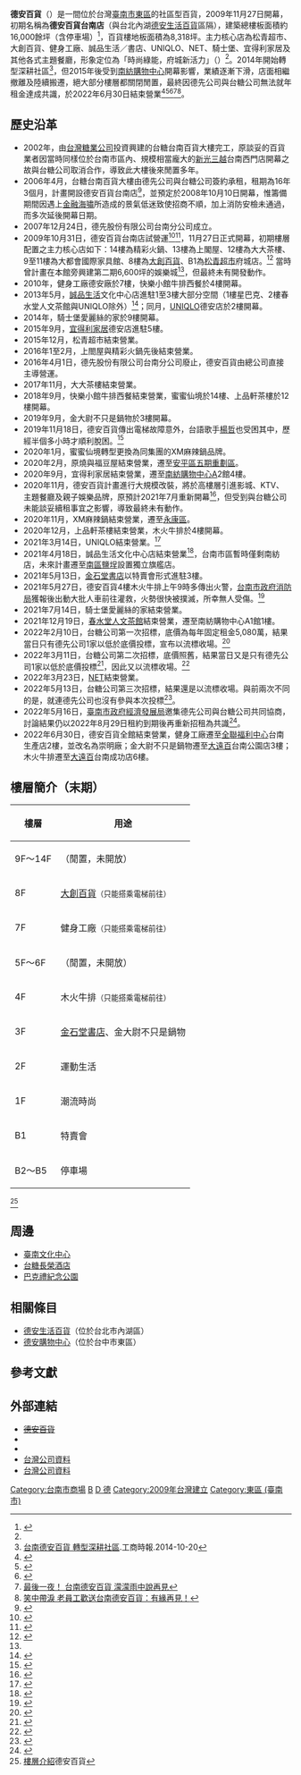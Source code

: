 {{Distinguish|德安生活百貨}}

{{Infobox Company 
| company_name       = 德安百貨
| company_name_en    = Durban Department Store
| company_logo       = 
| image      = [[File:德安百貨臺南店.JPG|250px]]
| company_type       = [[股份有限公司|股份有限公司]]
| company_slogan     = 
| traded_as          = 非上市
| trading_name       = 台南德安
| local_code_name    = TW
| local_code         = 16756734
| foundation         = 2009年11月27日
| defunct            = 2022年6月30日
| location           = {{TWN}}[[臺南市|臺南市]][[東區_(臺南市)|東區]]中華東路三段360號
| locations          = 1
| area_served        = [[台灣|台灣]]
| key_people         = [[董事長|董事長]]：黃春發 
| industry           = 百貨零售
| products           = 各類百貨商品買賣  
| owner = [[台灣糖業股份有限公司|台灣糖業股份有限公司]]（[[地上權|地上權]]）
| services           = 
| capital            = [[新台幣|新台幣]]300,000,000元 
| revenue            = 
| operating_income   = 
| profit             = 
| market_value       = 
| num_employees      = 
| P/E ratio          = 
| earnings per share = 
| Net asset value    = 
| accounting_period  = 每年12月（月制會計年度）
| parent             = 德先股份有限公司
| divisions          = 
| major_shareholder  = 德安開發股份有限公司<br/>先施百貨股份有限公司
| subsid             = 
| homepage           = <del>[http://www.durbands.com.tw/ www.durbands.com.tw]</del>
| footnotes          = 
}}

'''德安百貨'''（{{lang|en|Durban Department Store}}）是一間位於台灣[[臺南市|臺南市]][[東區_(臺南市)|東區]]的社區型百貨，2009年11月27日開幕，初期名稱為'''德安百貨台南店'''（與台北內湖[[德安生活百貨|德安生活百貨]]區隔），建築總樓板面積約16,000餘坪（含停車場）<ref name="搶灘台南東區">{{cite news|author=邱馨儀|title=德安百貨 搶灘台南東區看好商圈潛力 設首家社區百貨 避開大遠百及新光三越激戰地點|newspaper=經濟日報|date=2009-11-30|pages=C7版}}</ref>，百貨樓地板面積為8,318坪。主力核心店為松青超市、大創百貨、健身工廠、誠品生活／書店、UNIQLO、NET、騎士堡、宜得利家居及其他各式主題餐廳，形象定位為「時尚綠能，府城新活力」（{{lang|en|Be Green now ！}}）<ref name="搶灘台南東區" />。2014年開始轉型深耕社區<ref>[https://www.chinatimes.com/amp/newspapers/20141020000128-260204 台南德安百貨 轉型深耕社區].工商時報.2014-10-20</ref>，但2015年後受到[[南紡購物中心|南紡購物中心]]開幕影響，業績逐漸下滑，店面相繼撤離及陸續搬遷，絕大部分樓層都關閉閒置，最終因德先公司與台糖公司無法就年租金達成共識，於2022年6月30日結束營業<ref>{{Cite web|url=https://www.chinatimes.com/realtimenews/20220621004562-260405?chdtv |title=在地16年 德安百貨「降租喬不攏」 宣布營業到6／30 |work=中時|date=2022-06-21|access-date=2022-06-22 |archive-date=2022-06-22 |archive-url=https://web.archive.org/web/20220622003444/https://www.chinatimes.com/realtimenews/20220621004562-260405?chdtv }}</ref><ref>{{Cite web |url=https://udn.com/news/story/7934/6404828 |title=真的不玩了？ 台南德安百貨聲明暫退出台南市場 |work=聯合報|date=2022-06-21|access-date=2022-06-22 |archive-date=2022-06-22 |archive-url=https://web.archive.org/web/20220622003443/https://udn.com/news/story/7934/6404828 }}</ref><ref>{{Cite web |url=https://ec.ltn.com.tw/article/breakingnews/3967624 |title=「分手說再見」 台南德安百貨吐苦水：台糖漲租|work=自由時報|date=2022-06-21|access-date=2022-06-24 |archive-date=2022-06-22 |archive-url=https://web.archive.org/web/20220622193621/https://ec.ltn.com.tw/article/breakingnews/3967624 }}</ref><ref>[https://news.ltn.com.tw/news/life/breakingnews/3977689 最後一夜！ 台南德安百貨 濛濛雨中說再見]</ref><ref>[https://news.ltn.com.tw/news/life/breakingnews/3977805 笑中帶淚 老員工歡送台南德安百貨：有緣再見！]</ref>。

==歷史沿革==
*2002年，由[[台灣糖業公司|台灣糖業公司]]投資興建的台糖台南百貨大樓完工，原談妥的百貨業者因當時同樣位於台南市區內、規模相當龐大的[[新光三越|新光三越]]台南西門店開幕之故與台糖公司取消合作，導致此大樓後來閒置多年。
*2006年4月，台糖台南百貨大樓由德先公司與台糖公司簽約承租，租期為16年3個月，計畫開設德安百貨台南店<ref>{{cite news|language=zh-tw|author=陳雅潔|url=https://tw.appledaily.com/finance/20060410/7SKFZUJUZUYOTICUJCQZOURYHY/|title=德安百貨進駐台糖台南大樓|publisher=蘋果日報|date=2006-04-10|accessdate=2021-01-14|archive-date=2022-06-01|archive-url=https://web.archive.org/web/20220601105507/https://tw.appledaily.com/finance/20060410/7SKFZUJUZUYOTICUJCQZOURYHY/}}</ref>，並預定於2008年10月10日開幕，惟籌備期間因遇上[[2007年－2008年環球金融危機|金融海嘯]]所造成的景氣低迷致使招商不順，加上消防安檢未通過，而多次延後開幕日期。
*2007年12月24日，德先股份有限公司台南分公司成立。
*2009年10月31日，德安百貨台南店試營運<ref>{{cite news|author=修瑞瑩|title=德安百貨試賣 全館買3000送300|newspaper=聯合報（地方版）|date=2009-10-31|pages=B2版}}</ref><ref>{{cite news|author=陳惠珍|title=《地方大代誌》台南德安百貨 31日起試賣|newspaper=工商時報|date=2009-10-28|pages=A21版}}</ref>，11月27日正式開幕，初期樓層配置之主力核心店如下：14樓為精彩火鍋、13樓為上閣屋、12樓為大大茶樓、9至11樓為大都會國際家具館、8樓為[[大創百貨|大創百貨]]、B1為[[松青超市_(台灣)|松青超市]]府城店。<ref>{{cite news|author=吳順永|title=德安百貨10月底試賣　11月正式營運|date=2009-10-11}}</ref> 當時曾計畫在本館旁興建第二期6,600坪的娛樂城<ref name="搶灘台南東區" />，但最終未有開發動作。
*2010年，健身工廠德安廠於7樓，快樂小館牛排西餐於4樓開幕。
*2013年5月，[[誠品書店|誠品生活]]文化中心店進駐1至3樓大部分空間（1樓星巴克、2樓春水堂人文茶館與UNIQLO除外）<ref>{{cite news|language=zh-tw|author=葉圳轍|url=https://www.chinatimes.com/newspapers/20130522000367-260204?chdtv|title=誠品生活文化中心店 31日開幕|publisher=工商時報|date=2013-05-22|accessdate=2022-01-28|archive-date=2022-06-01|archive-url=https://web.archive.org/web/20220601113940/https://www.chinatimes.com/newspapers/20130522000367-260204?chdtv}}</ref>；同月，[[UNIQLO|UNIQLO]]德安店於2樓開幕。
*2014年，騎士堡愛麗絲的家於9樓開幕。
*2015年9月，[[宜得利家居|宜得利家居]]德安店進駐5樓。
*2015年12月，松青超市結束營業。
*2016年1至2月，上閤屋與精彩火鍋先後結束營業。
*2016年4月1日，德先股份有限公司台南分公司廢止，德安百貨由總公司直接主導營運。
*2017年11月，大大茶樓結束營業。
*2018年9月，快樂小館牛排西餐結束營業，蜜蜜仙境於14樓、上品軒茶樓於12樓開幕。
*2019年9月，金大尉不只是鍋物於3樓開幕。
*2019年11月18日，德安百貨傳出電梯故障意外，台語歌手[[楊哲|楊哲]]也受困其中，歷經半個多小時才順利脫困。<ref>{{cite news|language=zh-tw|author=林佑璇|url=https://news.tvbs.com.tw/local/1236381|title=德安百貨電梯故障　歌手楊哲受困手抖|publisher=TVBS|date=2019-11-19|accessdate=2022-02-16|archive-date=2022-06-02|archive-url=https://web.archive.org/web/20220602042842/https://news.tvbs.com.tw/local/1236381}}</ref>
*2020年1月，蜜蜜仙境轉型更換為同集團的XM麻辣鍋品牌。
*2020年2月，原燒與福豆屋結束營業，遷至[[安平區|安平區]][[臺南市五期重劃區|五期重劃區]]。
*2020年9月，宜得利家居結束營業，遷至[[南紡購物中心|南紡購物中心]]A2館4樓。
*2020年11月，德安百貨計畫進行大規模改裝，將於高樓層引進影城、KTV、主題餐廳及親子娛樂品牌，原預計2021年7月重新開幕<ref>{{cite news|language=zh-tw|author=財經中心|url=https://tw.news.yahoo.com/%E5%8F%B0%E5%8D%97%E6%B6%88%E8%B2%BB%E5%8A%9B%E9%A9%9A%E4%BA%BA-%E6%9D%B1%E5%8D%80%E6%88%90%E7%99%BE%E8%B2%A8%E6%96%B0%E6%88%B0%E5%A0%B4-000000934.html|title=台南消費力驚人 東區成百貨新戰場|publisher=NOWnews今日新聞|date=2020-11-30|accessdate=2022-01-28|archive-date=2022-06-01|archive-url=https://web.archive.org/web/20220601124804/https://tw.news.yahoo.com/%E5%8F%B0%E5%8D%97%E6%B6%88%E8%B2%BB%E5%8A%9B%E9%A9%9A%E4%BA%BA-%E6%9D%B1%E5%8D%80%E6%88%90%E7%99%BE%E8%B2%A8%E6%96%B0%E6%88%B0%E5%A0%B4-000000934.html}}</ref>，但受到與台糖公司未能談妥續租事宜之影響，導致最終未有動作。
*2020年11月，XM麻辣鍋結束營業，遷至[[永康區|永康區]]。
*2020年12月，上品軒茶樓結束營業，木火牛排於4樓開幕。
*2021年3月14日，UNIQLO結束營業。<ref>{{Cite web |url=https://www.uniqlo.com/tw/stores/store-locations/post.html |title=公告 |access-date=2021-06-19 |archive-date=2021-06-29 |archive-url=https://web.archive.org/web/20210629012623/https://www.uniqlo.com/tw/stores/store-locations/post.html |dead-url=no }}</ref>
*2021年4月18日，誠品生活文化中心店結束營業<ref>{{cite news|language=zh-tw|author=羅玉如|url=https://www.cdns.com.tw/articles/378541|title=誠品書店將撤出德安百貨|publisher=中華日報|date=2021-03-26|accessdate=2021-03-28|archive-date=2021-09-26|archive-url=https://web.archive.org/web/20210926085227/https://www.cdns.com.tw/articles/378541|dead-url=no}}</ref>，台南市區暫時僅剩南紡店，未來計畫遷至[[南區_(臺南市)|南區]][[鹽埕_(臺南市)|鹽埕]]設置獨立旗艦店。
*2021年5月13日，[[金石堂書店|金石堂書店]]以特賣會形式進駐3樓。
*2021年5月27日，德安百貨4樓木火牛排上午9時多傳出火警，[[台南市政府消防局|台南市政府消防局]]獲報後出動大批人車前往灌救，火勢很快被撲滅，所幸無人受傷。<ref>{{cite news|language=zh-tw|author=王俊忠|url=https://news.ltn.com.tw/news/Tainan/breakingnews/3547921|title=台南德安百貨失火 幸無人員傷亡|publisher=自由時報|date=2021-05-27|accessdate=2022-02-18|archive-date=2022-06-01|archive-url=https://web.archive.org/web/20220601203648/https://news.ltn.com.tw/news/Tainan/breakingnews/3547921}}</ref>
*2021年7月14日，騎士堡愛麗絲的家結束營業。
*2021年12月19日，[[春水堂人文茶館|春水堂人文茶館]]結束營業，遷至南紡購物中心A1館1樓。
*2022年2月10日，台糖公司第一次招標，底價為每年固定租金5,080萬，結果當日只有德先公司1家以低於底價投標，宣布以流標收場。<ref>{{Cite web |url=https://udn.com/news/story/7241/6088343?from=udn-ch1_breaknews-1-0-news |title=台南德安百貨今開標卻流標 租金翻倍內幕也隨之曝光|work=聯合報|date=2022-02-10|access-date=2022-02-11 |archive-date=2022-06-02 |archive-url=https://web.archive.org/web/20220602040105/https://udn.com/news/story/7241/6088343?from=udn-ch1_breaknews-1-0-news }}</ref>
*2022年3月11日，台糖公司第二次招標，底價照舊，結果當日又是只有德先公司1家以低於底價投標<ref>{{Cite web |url=https://www.taisugar.com.tw/chinese/tender_detail.aspx?sn=34140&k=7&n=10104 |title=台南市中華東路百貨商場大樓房地|work=台灣糖業股份有限公司官網-招標資訊|access-date=2022-02-17 |archive-date=2022-03-19 |archive-url=https://web.archive.org/web/20220319110749/https://www.taisugar.com.tw/chinese/tender_detail.aspx?sn=34140&k=7&n=10104 }}</ref>，因此又以流標收場。<ref>{{Cite web |url=https://www.cdns.com.tw/articles/549138 |title=德安百貨大樓2度流標 經營團隊希望台糖降租金 |work=中華日報|date=2022-03-11|access-date=2022-03-11 |archive-date=2022-06-01 |archive-url=https://web.archive.org/web/20220601095248/https://www.cdns.com.tw/articles/549138 }}</ref>
*2022年3月23日，[[NET_(品牌)|NET]]結束營業。
*2022年5月13日，台糖公司第三次招標，結果還是以流標收場。與前兩次不同的是，就連德先公司也沒有參與本次投標<ref>{{Cite web |url=https://ec.ltn.com.tw/amp/article/breakingnews/3925546 |title=德安百貨3度流標 台南市府下週邀台糖與目前經營團隊開會協調|work=自由財經|date=2022-05-13 |access-date=2022-05-13 |archive-date=2022-06-03 |archive-url=https://web.archive.org/web/20220603163922/https://ec.ltn.com.tw/amp/article/breakingnews/3925546 }}</ref>。
*2022年5月16日，[[臺南市政府經濟發展局|臺南市政府經濟發展局]]邀集德先公司與台糖公司共同協商，討論結果仍以2022年8月29日租約到期後再重新招租為共識<ref>{{Cite web |url=https://www.cdns.com.tw/articles/586906 |title=德安百貨三次流標 台糖八月底重新公告招租|work=中華日報|date=2022-05-17|access-date=2022-05-17 |archive-date=2022-06-01 |archive-url=https://web.archive.org/web/20220601115444/https://www.cdns.com.tw/articles/586906 }}</ref>。
*2022年6月30日，德安百貨全館結束營業，健身工廠遷至[[全聯福利中心|全聯福利中心]]台南生產店2樓，並改名為崇明廠；金大尉不只是鍋物遷至[[大遠百|大遠百]]台南公園店3樓；木火牛排遷至[[大遠百|大遠百]]台南成功店6樓。

==樓層簡介（末期）==
{| class="wikitable"
|-
! 樓層 || 用途
|-
| 9F～14F ||（閒置，未開放）
|-
| 8F || [[大創百貨|大創百貨]]<small>（只能搭乘電梯前往）</small>
|-
| 7F || 健身工廠<small>（只能搭乘電梯前往）</small>
|-
| 5F～6F ||（閒置，未開放）
|-
| 4F || 木火牛排<small>（只能搭乘電梯前往）</small>
|-
| 3F || [[金石堂書店|金石堂書店]]、金大尉不只是鍋物
|-
| 2F|| 運動生活
|-
| 1F || 潮流時尚
|-
| B1 || 特賣會
|-
| B2～B5 ||停車場
|}
<ref>[http://www.durbands.com.tw/floor.php 樓層介紹]德安百貨</ref>

== 周邊 ==
*[[臺南文化中心|臺南文化中心]]
*[[台糖長榮酒店|台糖長榮酒店]]
*[[巴克禮紀念公園|巴克禮紀念公園]]

== 相關條目 ==
*[[德安生活百貨|德安生活百貨]]（位於台北市內湖區）
*[[德安購物中心|德安購物中心]]（位於台中市東區）

== 參考文獻 ==
{{coord|22|58|25.76|N|120|13|15.34|E|type:landmark|display=title}}
{{reflist|2}}

== 外部連結 ==
*<del>[http://www.durbands.com.tw/ 德安百貨] {{Wayback|url=http://www.durbands.com.tw/ |date=20220601135847 }}</del>
*<del>{{facebook|durbands100|德安百貨}}</del>
*<del>{{instagram|durbands100|德安百貨}}</del>
*[http://company.g0v.ronny.tw/id/28427673 台灣公司資料] {{Wayback|url=http://company.g0v.ronny.tw/id/28427673 |date=20220601124806 }}
*[http://company.g0v.ronny.tw/id/16756734 台灣公司資料] {{Wayback|url=http://company.g0v.ronny.tw/id/16756734 |date=20220601043502 }}

{{台灣百貨公司}}
[[Category:台南市商場|Category:台南市商場]]
[[Category:台灣百貨公司|B]]
[[Category:總部位於台南市的工商業機構|D 德]]
[[Category:2009年台灣建立|Category:2009年台灣建立]]
[[Category:東區_(臺南市)|Category:東區 (臺南市)]]